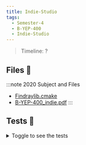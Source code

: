 ```yaml
---
title: Indie-Studio
tags:
  - Semester-4
  - B-YEP-400
  - Indie-Studio
---
```

> Timeline: ?


## Files 📂

:::note 2020 Subject and Files
- [Findraylib.cmake](https://github.com/Studio-17/Epitech-Subjects/raw/main/Semester-4/B-YEP-400/Indie-Studio/Findraylib.cmake)
- [B-YEP-400_indie.pdf](https://github.com/Studio-17/Epitech-Subjects/raw/main/Semester-4/B-YEP-400/Indie-Studio/B-YEP-400_indie.pdf)
:::

## Tests 🤖
<details>
  <summary>Toggle to see the tests</summary>
  <div>
Yo
  </div>
</details>

